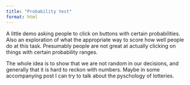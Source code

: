 ```yaml
---
title: "Probability test"
format: html
---
```


A little demo asking people to click on buttons with certain probabilities. Also an exploration of what the appropriate way to score how well people do at this task. Presumably people are not great at actually clicking on things with certain probability ranges.

The whole idea is to show that we are not random in our decisions, and generally that it is hard to reckon with numbers. Maybe in some accompanying post I can try to talk about the pyschology of lotteries. 

